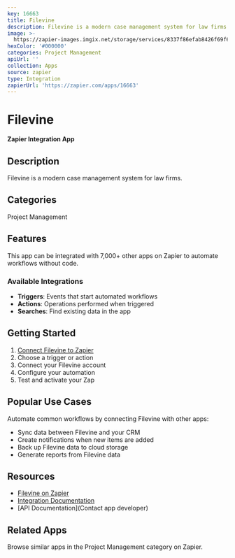 ```yaml
---
key: 16663
title: Filevine
description: Filevine is a modern case management system for law firms.
image: >-
  https://zapier-images.imgix.net/storage/services/8337f86efab8426f69f61da42f2e3ab9.png?auto=format%2Ccompress&ixlib=python-3.0.0&q=50
hexColor: '#000000'
categories: Project Management
apiUrl: ''
collection: Apps
source: zapier
type: Integration
zapierUrl: 'https://zapier.com/apps/16663'
---
```

# Filevine

**Zapier Integration App**

## Description

Filevine is a modern case management system for law firms.

## Categories

Project Management

## Features

This app can be integrated with 7,000+ other apps on Zapier to automate workflows without code.

### Available Integrations

- **Triggers**: Events that start automated workflows
- **Actions**: Operations performed when triggered
- **Searches**: Find existing data in the app

## Getting Started

1. [Connect Filevine to Zapier](https://zapier.com/apps/16663)
2. Choose a trigger or action
3. Connect your Filevine account
4. Configure your automation
5. Test and activate your Zap

## Popular Use Cases

Automate common workflows by connecting Filevine with other apps:

- Sync data between Filevine and your CRM
- Create notifications when new items are added
- Back up Filevine data to cloud storage
- Generate reports from Filevine data

## Resources

- [Filevine on Zapier](https://zapier.com/apps/16663)
- [Integration Documentation](https://zapier.com/apps/16663/integrations)
- [API Documentation](Contact app developer)

## Related Apps

Browse similar apps in the Project Management category on Zapier.
